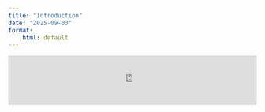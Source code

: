 ```yaml
---
title: "Introduction"
date: "2025-09-03"
format:
    html: default
---
```


<iframe src="https://mlp6.pages.oit.duke.edu/bme253-labs/BME253_intro_hout.pdf" width="100%" height="100vh" style="border:none;">
</iframe>